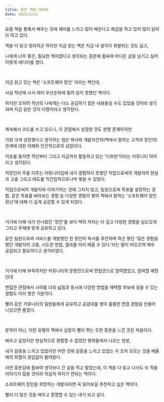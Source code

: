 ```yaml
---
title: 좋은 책에 대하여
date: 2023/2/21
---
```


요즘 책을 통해서 배우는 것에 재미를 느끼고 많이 배운다고 체감을 하고 있어 많이 읽어라 하고 있다.

책을 다 읽고 정리하곤 하지만 지금 읽는 책은 지금 내 생각이 휘발되는 것도 싫고,

나에게 너무 좋은, 필요한 책이였다고 생각되는 흥분에 휩싸여 어디든 글을 남기고 싶어 이렇게 에디터를 켰다.

<br />

지금 읽고 있는 책은 '소프트웨어 장인' 이라는 책인데,

사실 작년에 사서 여러 우선순위에 밀려 읽지 못했던 책이다.

하지만 오히려 작년의 나에게는 다소 공감하기 힘든 내용들일 수도 있었을 것이라 생각되며 지금 읽은 것이 다행이라고 생각된다.

<br />

계속해서 코드를 쓰고 있으니, 이 관점에서 성장한 것도 분명 존재하지만

가장 크게 성장했다고 생각하는 점은 회사와 개발자간의(책에서 말하는 고객과 장인의) 관계에 대한 이해와 인간적으로의 성장이다.

이유를 들자면 작년부터 그리고 지금까지 활동하고 있는 '디프만'이라는 커뮤니티 덕이라고 생각된다.

직장인이 주를 이루는 커뮤니티임에 내가 경험하지 못했던 직업으로써의 개발자의 현실과 고충 그리고 태도를 직간접적으로나마 쌓을 수 있었다.

직업으로써의 개발자와 이야기하는 것에 그치지 않고, 팀원으로써 목표를 설정하는 경험, 같은 목표를 바라보는 경험 등 다양한 경험이 쌓여 책에서 말하는 '소프트웨어 장인정신'에 대해 더 깊게 공감할 수 있게 되었다.

<br />

거기에 더해 내가 만나왔던 '장인'들 보다 책의 저자는 더 깊고 다양한 경험을 심도있게 그리고 주제에 맞게 공유하고 있다.

같은 팀원으로써 서비스를 개발했던 한 장인이 독서를 추천하며 하곤 했던 '많은 경험을 했던 개발자의 고충, 시도한 방법, 결과를 미리 배울 수 있다.'라는 말이 떠오르며 매우 공감되고 필요하다고 생각되었다.

<br />

거기에 더해 부족하지만 커뮤니티의 운영진으로써 면접관으로 참여했었고, 참여할 예정인데

면접관 관점에서 시야를 더욱 넓힘과 동시에 다양한 방법을 채택할 후보에 넣을 수 있는 경험도 미리 쌓은 기분이다.

빨리 같은 커뮤니티의 일원들에게 공유하고 공감대를 쌓아 훌륭한 면접 경험을 만들어 나갔으면 좋겠다.

<br />

문학이 아닌, 이런 유형의 책에서 심장이 빨리 뛰는 듯한 흥분을 느낀 것은 처음이다.

배우고 싶었지만 현실적으로 경험할 수 없었던 행위들에서 나오는 양분,

내가 갈증을 느끼고 있었지만 어떤 것에 갈증을 느끼고 있었는 지 조차 모르는 것을 배울 때의 희열이 끊임없이 몰려왔다.

이런 흥분감에 휩싸여 생각보다 긴 글을 적고 말았는데, 이 책을 다 읽고 나서도 또 적을 이야기가 많을 것이라 의심의 여지가 안되는 책이다.

소프트웨어 장인을 희망하는 개발자라면 꼭 읽어보길 추천하고 싶은 책이다.

빨리 더 많은 것을 배우고 증명할 수 있는 내가 되고 싶다.
